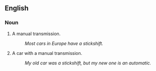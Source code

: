 ==English==

===Noun===
# A manual transmission.
#: ''Most cars in Europe have a stickshift.''
# A car with a manual transmission.
#: ''My old car was a stickshift, but my new one is an automatic.''